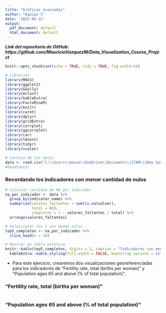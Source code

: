```yaml
---
title: "Gráficas avanzadas"
author: "Equipo 5"
date: '2025-04-22'
output:
  pdf_document: default
  html_document: default
---
```


***Link del repositorio de GitHub: https://github.com/MauricioVazquezM/Data_Visualization_Course_Project***

```r
knitr::opts_chunk$set(echo = TRUE, tidy = TRUE, fig.width=10)

# Libraries
library(MASS)  
library(ggplot2)
library(GGally)
library(mclust)
library(kableExtra)
library(FactoMineR)
library(knitr)
library(caret)
library(dplyr)
library(gridExtra)
library(corrplot)
library(ggcorrplot)
library(car)
library(lmtest)
library(tidyr)
library(scales)
```

```r
# Lectura de los datos
data <- read.csv("C:\\Users\\mauva\\OneDrive\\Documents\\ITAM\\10mo Semestre\\VISUALIZACION DE LA INFORMACION\\CODIGO\\PROJECT REPOSITORY\\Data_Visualization_Course_Project\\DATA\\ESGData_transformed.csv")
#head(data)
```

### Recordando los indicadores con menor cantidad de nulos

```r
# Calcular cantidad de NA por indicador
na_por_indicador <- data %>%
  group_by(indicator_name) %>%
  summarise(valores_faltantes = sum(is.na(value)),
            total = n(),
            completes = 1 - valores_faltantes / total) %>%
  arrange(valores_faltantes)

# Seleccionar los 5 con menos nulos
top5_completos <- na_por_indicador %>%
  slice_head(n = 10)

# Mostrar en tabla estetica
knitr::kable(top5_completos, digits = 2, caption = "Indicadores con menor cantidad de valores nulos") %>%
  kableExtra::kable_styling(full_width = FALSE, bootstrap_options = c("striped", "hover"))
```
- Para este ejercicio, crearemos dos visualizaciones georeferenciadas para los indicadores de "Fertility rate, total (births per woman)" y "Population ages 65 and above (% of total population)".

### "Fertility rate, total (births per woman)"

```r

```

###  "Population ages 65 and above (% of total population)"

```r

```
